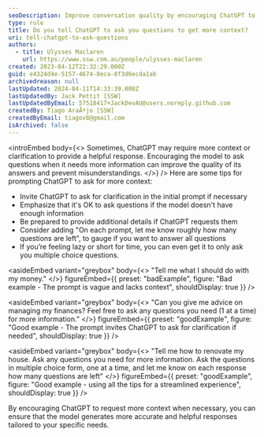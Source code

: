 ```yaml
---
seoDescription: Improve conversation quality by encouraging ChatGPT to ask questions when needed, providing more accurate and helpful responses.
type: rule
title: Do you tell ChatGPT to ask you questions to get more context?
uri: tell-chatgpt-to-ask-questions
authors:
  - title: Ulysses Maclaren
    url: https://www.ssw.com.au/people/ulysses-maclaren
created: 2023-04-12T22:32:29.000Z
guid: e4324d4e-5157-4674-8eca-8f3d6ecda1ab
archivedreason: null
lastUpdated: 2024-04-11T14:33:39.000Z
lastUpdatedBy: Jack Pettit [SSW]
lastUpdatedByEmail: 57518417+JackDevAU@users.noreply.github.com
createdBy: Tiago AraÃºjo [SSW]
createdByEmail: tiagov8@gmail.com
isArchived: false
---
```


<introEmbed
  body={<>
Sometimes, ChatGPT may require more context or clarification to provide a helpful response. Encouraging the model to ask questions when it needs more information can improve the quality of its answers and prevent misunderstandings.
  </>}
/>
Here are some tips for prompting ChatGPT to ask for more context:

- Invite ChatGPT to ask for clarification in the initial prompt if necessary
- Emphasize that it's OK to ask questions if the model doesn't have enough information
- Be prepared to provide additional details if ChatGPT requests them
- Consider adding "On each prompt, let me know roughly how many questions are left", to gauge if you want to answer all questions
- If you’re feeling lazy or short for time, you can even get it to only ask you multiple choice questions.

<asideEmbed
  variant="greybox"
  body={<>
    "Tell me what I should do with my money."
  </>}
  figureEmbed={{
    preset: "badExample",
    figure: "Bad example - The prompt is vague and lacks context",
    shouldDisplay: true
  }}
/>

<asideEmbed
  variant="greybox"
  body={<>
    "Can you give me advice on managing my finances? Feel free to ask any questions you need (1 at a time) for more information."
  </>}
  figureEmbed={{
    preset: "goodExample",
    figure: "Good example - The prompt invites ChatGPT to ask for clarification if needed",
    shouldDisplay: true
  }}
/>

<asideEmbed
  variant="greybox"
  body={<>
    "Tell me how to renovate my house. Ask any questions you need for more information. Ask the questions in multiple choice form, one at a time, and let me know on each response how many questions are left"
  </>}
  figureEmbed={{
    preset: "goodExample",
    figure: "Good example - using all the tips for a streamlined experience",
    shouldDisplay: true
  }}
/>

By encouraging ChatGPT to request more context when necessary, you can ensure that the model generates more accurate and helpful responses tailored to your specific needs.
